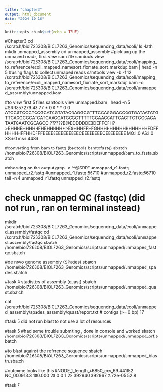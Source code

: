 ```yaml
---
title: "chapter3"
output: html_document
date: "2024-10-16"
---
```


```r
knitr::opts_chunk$set(echo = TRUE)
```

#Chapter3
cd /scratch/biol726308/BIOL7263_Genomics/sequencing_data/ecoli/
ls -lath
mkdir unmapped_assembly
cd unmapped_assembly
#pickiung up the unmaped reads, first view sam file 
samtools view /scratch/biol726308/BIOL7263_Genomics/sequencing_data/ecoli/mapping_to_reference/ecoli_mapped_namesort_fixmate_sort_markdup.bam | head -n 5
#using flags to collect unmaped reads
samtools view -b -f 12 /scratch/biol726308/BIOL7263_Genomics/sequencing_data/ecoli/mapping_to_reference/ecoli_mapped_namesort_fixmate_sort_markdup.bam -o /scratch/biol726308/BIOL7263_Genomics/sequencing_data/ecoli/unmapped_assembly/unmapped.bam

#to view first 5 files 
samtools view unmapped.bam | head -n 5
#SRR857279.48    77      *       0       0       *       *       0       0       ATCCGTCCCTCCGCATCGTATACGAGGCGTTTCCAGGGACCGGTGATAATATGTTCAGGCGCATCATCAAGGATGCGCTTTTTCGAACCATTCAGTTCTGCCAGATAATGAATCGCAGCC        ??????B@DDDDDDEBDEFFCFH?>EHHHEHHHHHFHEHHHHH*>EGHHHFFHFGHHHHHHHHHHHHHHHHFDFFHHHHHFFHHDFFFEEEEEEEEEEEEEECEEEEEEEECEEEEEEEE        MQ:i:0  AS:i:0  XS:i:0 ms:i:4486

#converting from bam to fastq (bedtools bamtofastq)
sbatch /home/biol726308/BIOL7263_Genomics/scripts/unmapped/bam_to_fasta.sbatch

#checking on the output
grep -c "^@SRR" unmapped_r1.fastq unmapped_r2.fastq 
#unmapped_r1.fastq:56710
#unmapped_r2.fastq:56710
tail -n 4 unmapped_r1.fastq unmapped_r2.fastq

# check unmapped QC (fastqc) (did not run , ran on terminal instead)

mkdir /scratch/biol726308/BIOL7263_Genomics/sequencing_data/ecoli/unmapped_assembly/fastqc
cd /scratch/biol726308/BIOL7263_Genomics/sequencing_data/ecoli/unmapped_assembly/fastqc
sbatch /home/biol726308/BIOL7263_Genomics/scripts/unmapped/unmapped_fastqc.sbatch

#de novo genome assembly (SPades)
sbatch /home/biol726308/BIOL7263_Genomics/scripts/unmapped/unmapped_spades.sbatch

#task 4 stadistics of assembly (quast)
sbatch /home/biol726308/BIOL7263_Genomics/scripts/unmapped/unmapped_quast.sbatch

cat /scratch/biol726308/BIOL7263_Genomics/sequencing_data/ecoli/unmapped_assembly/spades_assembly/quast/report.txt
# contigs (>= 0 bp)         17

#task 5
did not run blast to not use a lot of resources

#task 6
#had some trouble submiting , done in console and worked
sbatch 	/home/biol726308/BIOL7263_Genomics/scripts/unmapped/unmapped_orf.sbatch

#to blast against the reference sequence 
sbatch 	/home/biol726308/BIOL7263_Genomics/scripts/unmapped/unmapped_blastn.sbatch

#outcome looks like this
#NODE_1_length_46850_cov_69.441152	NC_000913.3	100.000	28	0	0	1	28	392940	392967	2.72e-05	52.8

#task 7
